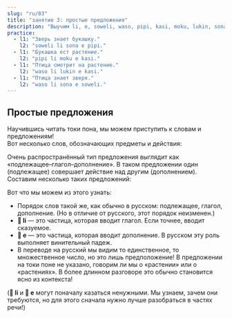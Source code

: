 ```yaml
---
slug: "ru/03"
title: "занятие 3: простые предложения"
description: "Выучим li, e, soweli, waso, pipi, kasi, moku, lukin, sona!"
practice:
  - l1: "Зверь знает букашку."
    l2: "soweli li sona e pipi."
  - l1: "Букашка ест растение."
    l2: "pipi li moku e kasi."
  - l1: "Птица смотрит на растение."
    l2: "waso li lukin e kasi."
  - l1: "Птица знает зверя."
    l2: "waso li sona e soweli."
---
```



## Простые предложения

Научившись читать токи пона, мы можем приступить к словам и предложениям!  
Вот несколько слов, обозначающих предметы и действия:

<List>
  <Word sl="soweli" m="зверь, наземное животное, например кошка, собака, корова, мышь, слон" />
  <Word sl="waso" m="птица, например голубь, гусь, сова" />
  <Word sl="pipi" m="букашка, например жук, муравей, бабочка, паук" />
  <Word sl="kasi" m="растение, например клевер, берёза, кактус, мох" />
  <Word sl="moku" m="потреблять" />
  <Word sl="lukin" m="видеть" />
  <Word sl="sona" m="знать" />
</List>

Очень распространённый тип предложения выглядит как «подлежащее–глагол–дополнение». В таком предложении один (подлежащее) совершает действие над другим (дополнением). Составим несколько таких предложений:

<List>
  <Sentence sl="soweli li moku e kasi." m="Зверь ест растения." />
  <Sentence sl="waso li moku e pipi." m="Птица ест букашек." />
  <Sentence sl="pipi li lukin e soweli." m="Букашка видит зверя." />
  <Sentence sl="waso li sona e kasi." m="Птица знает дерево." />
</List>

Вот что мы можем из этого узнать:

- Порядок слов такой же, как обычно в русском: подлежащее, глагол, дополнение. (Но в отличие от русского, этот порядок неизменен.)
- **󱤧 li** — это частица, которая вводит глагол. Если точнее, вводит сказуемое.
- **󱤉 e** — это частица, которая вводит дополнение. В русском эту роль выполняет винительный падеж.
- В переводе на русский мы видим то единственное, то множественное число, но это лишь предположение! В предложении на токи поне не указано, говорим ли мы о «растении» или о «растениях». В более длинном разговоре это обычно становится ясно из контекста!

(**󱤧 li** и **󱤉 e** могут поначалу казаться ненужными. Мы узнаем, зачем они требуются, но для этого сначала нужно лучше разобраться в частях речи!)

<Practice exercises={frontmatter.practice} />
